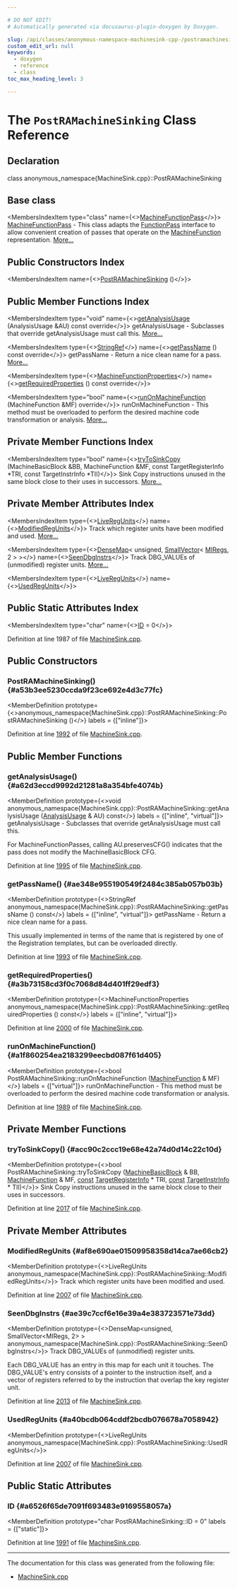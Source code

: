 ```yaml
---

# DO NOT EDIT!
# Automatically generated via docusaurus-plugin-doxygen by Doxygen.

slug: /api/classes/anonymous-namespace-machinesink-cpp-/postramachinesinking
custom_edit_url: null
keywords:
  - doxygen
  - reference
  - class
toc_max_heading_level: 3

---
```





# The `PostRAMachineSinking` Class Reference

<DoxygenPage pluginConfig={pluginConfig}>



## Declaration

<CodeBlock>class anonymous_namespace{MachineSink.cpp}::PostRAMachineSinking</CodeBlock>

## Base class

<MembersIndex>

<MembersIndexItem
  type="class"
  name={<><a href="/docs/api/classes/llvm/machinefunctionpass">MachineFunctionPass</a></>}>
<a href="/docs/api/classes/llvm/machinefunctionpass">MachineFunctionPass</a> - This class adapts the <a href="/docs/api/classes/llvm/functionpass">FunctionPass</a> interface to allow convenient creation of passes that operate on the <a href="/docs/api/classes/llvm/machinefunction">MachineFunction</a> representation. <a href="/docs/api/classes/llvm/machinefunctionpass/#details">More...</a>
</MembersIndexItem>

</MembersIndex>

## Public Constructors Index

<MembersIndex>

<MembersIndexItem
  name={<><a href="#a53b3ee5230ccda9f23ce692e4d3c77fc">PostRAMachineSinking</a> ()</>}>
</MembersIndexItem>

</MembersIndex>

## Public Member Functions Index

<MembersIndex>

<MembersIndexItem
  type="void"
  name={<><a href="#a62d3eccd9992d21281a8a354bfe4074b">getAnalysisUsage</a> (AnalysisUsage &amp;AU) const override</>}>
getAnalysisUsage - Subclasses that override getAnalysisUsage must call this. <a href="#a62d3eccd9992d21281a8a354bfe4074b">More...</a>
</MembersIndexItem>

<MembersIndexItem
  type={<><a href="/docs/api/classes/llvm/stringref">StringRef</a></>}
  name={<><a href="#ae348e955190549f2484c385ab057b03b">getPassName</a> () const override</>}>
getPassName - Return a nice clean name for a pass. <a href="#ae348e955190549f2484c385ab057b03b">More...</a>
</MembersIndexItem>

<MembersIndexItem
  type={<><a href="/docs/api/classes/llvm/machinefunctionproperties">MachineFunctionProperties</a></>}
  name={<><a href="#a3b73158cd3f0c7068d84d401ff29edf3">getRequiredProperties</a> () const override</>}>
</MembersIndexItem>

<MembersIndexItem
  type="bool"
  name={<><a href="#a1f860254ea2183299eecbd087f61d405">runOnMachineFunction</a> (MachineFunction &amp;MF) override</>}>
runOnMachineFunction - This method must be overloaded to perform the desired machine code transformation or analysis. <a href="#a1f860254ea2183299eecbd087f61d405">More...</a>
</MembersIndexItem>

</MembersIndex>

## Private Member Functions Index

<MembersIndex>

<MembersIndexItem
  type="bool"
  name={<><a href="#acc90c2ccc19e68e42a74d0d14c22c10d">tryToSinkCopy</a> (MachineBasicBlock &amp;BB, MachineFunction &amp;MF, const TargetRegisterInfo &#42;TRI, const TargetInstrInfo &#42;TII)</>}>
Sink Copy instructions unused in the same block close to their uses in successors. <a href="#acc90c2ccc19e68e42a74d0d14c22c10d">More...</a>
</MembersIndexItem>

</MembersIndex>

## Private Member Attributes Index

<MembersIndex>

<MembersIndexItem
  type={<><a href="/docs/api/classes/llvm/liveregunits">LiveRegUnits</a></>}
  name={<><a href="#af8e690ae01509958358d14ca7ae66cb2">ModifiedRegUnits</a></>}>
Track which register units have been modified and used. <a href="#af8e690ae01509958358d14ca7ae66cb2">More...</a>
</MembersIndexItem>

<MembersIndexItem
  type={<><a href="/docs/api/classes/llvm/densemap">DenseMap</a>&lt; unsigned, <a href="/docs/api/classes/llvm/smallvector">SmallVector</a>&lt; <a href="/docs/api/files/lib/lib/codegen/machinesink-cpp/#a1f5758149387a098afa23bf386888618">MIRegs</a>, 2 &gt; &gt;</>}
  name={<><a href="#ae39c7ccf6e16e39a4e383723571e73dd">SeenDbgInstrs</a></>}>
Track DBG&#95;VALUEs of (unmodified) register units. <a href="#ae39c7ccf6e16e39a4e383723571e73dd">More...</a>
</MembersIndexItem>

<MembersIndexItem
  type={<><a href="/docs/api/classes/llvm/liveregunits">LiveRegUnits</a></>}
  name={<><a href="#a40bcdb064cddf2bcdb076678a7058942">UsedRegUnits</a></>}>
</MembersIndexItem>

</MembersIndex>

## Public Static Attributes Index

<MembersIndex>

<MembersIndexItem
  type="char"
  name={<><a href="#a6526f65de7091f693483e9169558057a">ID</a> = 0</>}>
</MembersIndexItem>

</MembersIndex>


Definition at line 1987 of file <a href="/docs/api/files/lib/lib/codegen/machinesink-cpp">MachineSink.cpp</a>.

<SectionDefinition>

## Public Constructors

### PostRAMachineSinking() {#a53b3ee5230ccda9f23ce692e4d3c77fc}

<MemberDefinition
  prototype={<>anonymous&#95;namespace&#123;MachineSink.cpp&#125;::PostRAMachineSinking::PostRAMachineSinking ()</>}
  labels = {["inline"]}>

Definition at line <a href="/docs/api/files/lib/lib/codegen/machinesink-cpp/#l01992">1992</a> of file <a href="/docs/api/files/lib/lib/codegen/machinesink-cpp">MachineSink.cpp</a>.
</MemberDefinition>

</SectionDefinition>

<SectionDefinition>

## Public Member Functions

### getAnalysisUsage() {#a62d3eccd9992d21281a8a354bfe4074b}

<MemberDefinition
  prototype={<>void anonymous&#95;namespace&#123;MachineSink.cpp&#125;::PostRAMachineSinking::getAnalysisUsage (<a href="/docs/api/classes/llvm/analysisusage">AnalysisUsage</a> &amp; AU) const</>}
  labels = {["inline", "virtual"]}>
getAnalysisUsage - Subclasses that override getAnalysisUsage must call this.

For MachineFunctionPasses, calling AU.preservesCFG() indicates that the pass does not modify the MachineBasicBlock CFG.

Definition at line <a href="/docs/api/files/lib/lib/codegen/machinesink-cpp/#l01995">1995</a> of file <a href="/docs/api/files/lib/lib/codegen/machinesink-cpp">MachineSink.cpp</a>.
</MemberDefinition>

### getPassName() {#ae348e955190549f2484c385ab057b03b}

<MemberDefinition
  prototype={<>StringRef anonymous&#95;namespace&#123;MachineSink.cpp&#125;::PostRAMachineSinking::getPassName () const</>}
  labels = {["inline", "virtual"]}>
getPassName - Return a nice clean name for a pass.

This usually implemented in terms of the name that is registered by one of the Registration templates, but can be overloaded directly.

Definition at line <a href="/docs/api/files/lib/lib/codegen/machinesink-cpp/#l01993">1993</a> of file <a href="/docs/api/files/lib/lib/codegen/machinesink-cpp">MachineSink.cpp</a>.
</MemberDefinition>

### getRequiredProperties() {#a3b73158cd3f0c7068d84d401ff29edf3}

<MemberDefinition
  prototype={<>MachineFunctionProperties anonymous&#95;namespace&#123;MachineSink.cpp&#125;::PostRAMachineSinking::getRequiredProperties () const</>}
  labels = {["inline", "virtual"]}>

Definition at line <a href="/docs/api/files/lib/lib/codegen/machinesink-cpp/#l02000">2000</a> of file <a href="/docs/api/files/lib/lib/codegen/machinesink-cpp">MachineSink.cpp</a>.
</MemberDefinition>

### runOnMachineFunction() {#a1f860254ea2183299eecbd087f61d405}

<MemberDefinition
  prototype={<>bool PostRAMachineSinking::runOnMachineFunction (<a href="/docs/api/classes/llvm/machinefunction">MachineFunction</a> &amp; MF)</>}
  labels = {["virtual"]}>
runOnMachineFunction - This method must be overloaded to perform the desired machine code transformation or analysis.

Definition at line <a href="/docs/api/files/lib/lib/codegen/machinesink-cpp/#l01989">1989</a> of file <a href="/docs/api/files/lib/lib/codegen/machinesink-cpp">MachineSink.cpp</a>.
</MemberDefinition>

</SectionDefinition>

<SectionDefinition>

## Private Member Functions

### tryToSinkCopy() {#acc90c2ccc19e68e42a74d0d14c22c10d}

<MemberDefinition
  prototype={<>bool PostRAMachineSinking::tryToSinkCopy (<a href="/docs/api/classes/llvm/machinebasicblock">MachineBasicBlock</a> &amp; BB, <a href="/docs/api/classes/llvm/machinefunction">MachineFunction</a> &amp; MF, <a href="/docs/api/files/lib/lib/target/lib/target/aarch64/aarch64promoteconstant-cpp/#a90f8350fecae261c25be85d38b451bff">const</a> <a href="/docs/api/classes/llvm/targetregisterinfo">TargetRegisterInfo</a> &#42; TRI, <a href="/docs/api/files/lib/lib/target/lib/target/aarch64/aarch64promoteconstant-cpp/#a90f8350fecae261c25be85d38b451bff">const</a> <a href="/docs/api/classes/llvm/targetinstrinfo">TargetInstrInfo</a> &#42; TII)</>}>
Sink Copy instructions unused in the same block close to their uses in successors.

Definition at line <a href="/docs/api/files/lib/lib/codegen/machinesink-cpp/#l02017">2017</a> of file <a href="/docs/api/files/lib/lib/codegen/machinesink-cpp">MachineSink.cpp</a>.
</MemberDefinition>

</SectionDefinition>

<SectionDefinition>

## Private Member Attributes

### ModifiedRegUnits {#af8e690ae01509958358d14ca7ae66cb2}

<MemberDefinition
  prototype={<>LiveRegUnits anonymous&#95;namespace&#123;MachineSink.cpp&#125;::PostRAMachineSinking::ModifiedRegUnits</>}>
Track which register units have been modified and used.

Definition at line <a href="/docs/api/files/lib/lib/codegen/machinesink-cpp/#l02007">2007</a> of file <a href="/docs/api/files/lib/lib/codegen/machinesink-cpp">MachineSink.cpp</a>.
</MemberDefinition>

### SeenDbgInstrs {#ae39c7ccf6e16e39a4e383723571e73dd}

<MemberDefinition
  prototype={<>DenseMap&lt;unsigned, SmallVector&lt;MIRegs, 2&gt; &gt; anonymous&#95;namespace&#123;MachineSink.cpp&#125;::PostRAMachineSinking::SeenDbgInstrs</>}>
Track DBG&#95;VALUEs of (unmodified) register units.

Each DBG&#95;VALUE has an entry in this map for each unit it touches. The DBG&#95;VALUE&#39;s entry consists of a pointer to the instruction itself, and a vector of registers referred to by the instruction that overlap the key register unit.

Definition at line <a href="/docs/api/files/lib/lib/codegen/machinesink-cpp/#l02013">2013</a> of file <a href="/docs/api/files/lib/lib/codegen/machinesink-cpp">MachineSink.cpp</a>.
</MemberDefinition>

### UsedRegUnits {#a40bcdb064cddf2bcdb076678a7058942}

<MemberDefinition
  prototype={<>LiveRegUnits anonymous&#95;namespace&#123;MachineSink.cpp&#125;::PostRAMachineSinking::UsedRegUnits</>}>

Definition at line <a href="/docs/api/files/lib/lib/codegen/machinesink-cpp/#l02007">2007</a> of file <a href="/docs/api/files/lib/lib/codegen/machinesink-cpp">MachineSink.cpp</a>.
</MemberDefinition>

</SectionDefinition>

<SectionDefinition>

## Public Static Attributes

### ID {#a6526f65de7091f693483e9169558057a}

<MemberDefinition
  prototype="char PostRAMachineSinking::ID = 0"
  labels = {["static"]}>

Definition at line <a href="/docs/api/files/lib/lib/codegen/machinesink-cpp/#l01991">1991</a> of file <a href="/docs/api/files/lib/lib/codegen/machinesink-cpp">MachineSink.cpp</a>.
</MemberDefinition>

</SectionDefinition>

<hr/>

The documentation for this class was generated from the following file:

<ul>
<li><a href="/docs/api/files/lib/lib/codegen/machinesink-cpp">MachineSink.cpp</a></li>
</ul>

</DoxygenPage>
